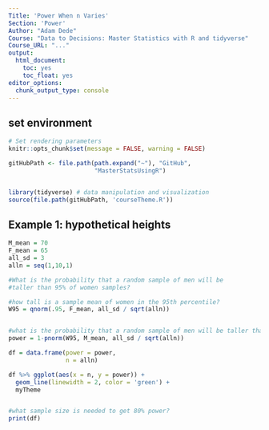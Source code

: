 ```yaml
---
Title: 'Power When n Varies'
Section: 'Power'
Author: "Adam Dede"
Course: "Data to Decisions: Master Statistics with R and tidyverse"
Course_URL: "..." 
output:
  html_document:
    toc: yes
    toc_float: yes
editor_options:
  chunk_output_type: console
---
```



## set environment

```r

# Set rendering parameters
knitr::opts_chunk$set(message = FALSE, warning = FALSE)

gitHubPath <- file.path(path.expand("~"), "GitHub", 
                        "MasterStatsUsingR")


library(tidyverse) # data manipulation and visualization
source(file.path(gitHubPath, 'courseTheme.R'))


```

## Example 1: hypothetical heights 

```r

M_mean = 70
F_mean = 65
all_sd = 3
alln = seq(1,10,1)

#What is the probability that a random sample of men will be 
#taller than 95% of women samples?

#how tall is a sample mean of women in the 95th percentile? 
W95 = qnorm(.95, F_mean, all_sd / sqrt(alln))


#what is the probability that a random sample of men will be taller than W95? 
power = 1-pnorm(W95, M_mean, all_sd / sqrt(alln))

df = data.frame(power = power, 
                n = alln)

df %>% ggplot(aes(x = n, y = power)) + 
  geom_line(linewidth = 2, color = 'green') + 
  myTheme


#what sample size is needed to get 80% power? 
print(df)

```





